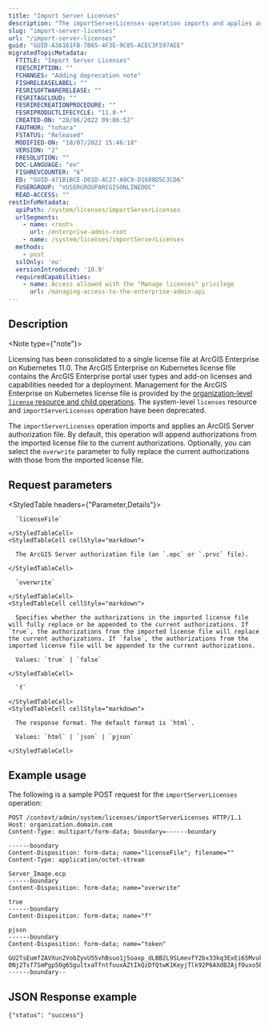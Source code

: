 ```yaml
---
title: "Import Server Licenses"
description: "The importServerLicenses operation imports and applies an ArcGIS Server authorization file."
slug: "import-server-licenses"
url: "/import-server-licenses"
guid: "GUID-A36161FB-7B65-4F3E-9C05-ACEC3F597AEE"
migratedTopicMetadata:
  FTITLE: "Import Server Licenses"
  FDESCRIPTION: ""
  FCHANGES: "Adding deprecation note"
  FISHRELEASELABEL: ""
  FESRISOFTWARERELEASE: ""
  FESRITAGCLOUD: ""
  FESRIRECREATIONPROCEDURE: ""
  FESRIPRODUCTLIFECYCLE: "11.0-*"
  CREATED-ON: "28/06/2022 09:06:52"
  FAUTHOR: "tohara"
  FSTATUS: "Released"
  MODIFIED-ON: "18/07/2022 15:46:18"
  VERSION: "2"
  FRESOLUTION: ""
  DOC-LANGUAGE: "en"
  FISHREVCOUNTER: "6"
  ED: "GUID-471B1BCE-D01D-4C27-A0C9-D1688D5C3CD6"
  FUSERGROUP: "VUSERGROUPARCGISONLINEDOC"
  READ-ACCESS: ""
restInfoMetadata:
  apiPath: /system/licenses/importServerLicenses
  urlSegments:
    - name: <root>
      url: /enterprise-admin-root
    - name: /system/licenses/importServerLicenses
  methods:
    - post
  sslOnly: 'no'
  versionIntroduced: '10.9'
  requiredCapabilities:
    - name: Access allowed with the "Manage licenses" privilege
      url: /managing-access-to-the-enterprise-admin-api
---
```


## Description

<Note type={"note"}>

Licensing has been consolidated to a single license file at ArcGIS Enterprise on Kubernetes 11.0. The ArcGIS Enterprise on Kubernetes license file contains the ArcGIS Enterprise portal user types and add-on licenses and capabilities needed for a deployment. Management for the ArcGIS Enterprise on Kubernetes license file is provided by the [organization-level `license` resource and child operations](/organization-license). The system-level `licenses` resource and `importServerLicenses` operation have been deprecated.

</Note>

The `importServerLicenses` operation imports and applies an ArcGIS Server authorization file. By default, this operation will append authorizations from the imported license file to the current authorizations. Optionally, you can select the `overwrite` parameter to fully replace the current authorizations with those from the imported license file.


## Request parameters

<StyledTable headers={"Parameter,Details"}>
  <StyledTableRow>
    <StyledTableCell cellStyle="markdown">

      `licenseFile` 

    </StyledTableCell>
    <StyledTableCell cellStyle="markdown">

      The ArcGIS Server authorization file (an `.epc` or `.prvc` file).

    </StyledTableCell>
  </StyledTableRow>
  <StyledTableRow>
    <StyledTableCell cellStyle="markdown">

      `overwrite` 

    </StyledTableCell>
    <StyledTableCell cellStyle="markdown">

      Specifies whether the authorizations in the imported license file will fully replace or be appended to the current authorizations. If `true`, the authorizations from the imported license file will replace the current authorizations. If `false`, the authorizations from the imported license file will be appended to the current authorizations.

      Values: `true` | `false`

    </StyledTableCell>
  </StyledTableRow>
  <StyledTableRow>
    <StyledTableCell cellStyle="markdown">

      `f` 

    </StyledTableCell>
    <StyledTableCell cellStyle="markdown">

      The response format. The default format is `html`.

      Values: `html` | `json` | `pjson`

    </StyledTableCell>
  </StyledTableRow>
</StyledTable>


## Example usage

The following is a sample POST request for the `importServerLicenses` operation:

```other
POST /context/admin/system/licenses/importServerLicenses HTTP/1.1
Host: organization.domain.com
Content-Type: multipart/form-data; boundary=------boundary

------boundary
Content-Disposition: form-data; name="licenseFile"; filename=""
Content-Type: application/octet-stream

Server_Image.ecp
------boundary
Content-Disposition: form-data; name="overwrite"

true
------boundary
Content-Disposition: form-data; name="f"

pjson
------boundary
Content-Disposition: form-data; name="token"

GU2TsEumfZAVXun2VobZyvU55vhBsuo1j5oaxp_dLBB2L9SLmevfY2bx33kq3ExEi65MvukpFW-0Nj2Tsf7SmPgp5Og6SgultxaTfntfuuxAZtIkQzDfQtwK1KeyjTlk92P6AXdB2AjfOuxo5bycrAa7BIwn5y4tjvJc3vy_DZgsmRXLtpO4fnFr4uFFO8M5qIQqPdUNPeuEmv2TkNkO8bsYmjtTzTMU3yJYrmGlrwU7qFcwXMmfm09A4V7anjVG
------boundary--

```

## JSON Response example

```other
{"status": "success"}
```